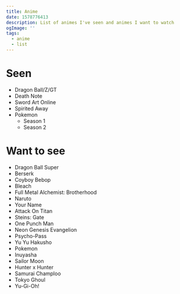 ```yaml
---
title: Anime
date: 1578776413
description: List of animes I've seen and animes I want to watch
ogImage: ''
tags:
  - anime
  - list
---
```


# Seen

- Dragon Ball/Z/GT
- Death Note
- Sword Art Online
- Spirited Away
- Pokemon
  - Season 1
  - Season 2

# Want to see

- Dragon Ball Super
- Berserk
- Coyboy Bebop
- Bleach
- Full Metal Alchemist: Brotherhood
- Naruto
- Your Name
- Attack On Titan
- Steins: Gate
- One Punch Man
- Neon Genesis Evangelion
- Psycho-Pass
- Yu Yu Hakusho
- Pokemon
- Inuyasha
- Sailor Moon
- Hunter x Hunter
- Samurai Champloo
- Tokyo Ghoul
- Yu-Gi-Oh!
